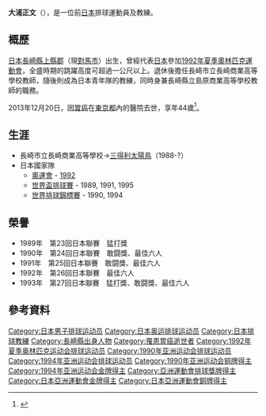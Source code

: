 {{volleyball player infobox
| name           = 大浦正文
| image          = 
| image_size     = 
| caption        = 
| fullname       = 
| nickname       = Taison
| nationality    = {{JPN}}
| birth_date     = {{birth date|1969|9|28}} 
| birth_place    = {{JPN}}[[長崎縣|長崎縣]][[上縣郡|上縣郡]]（現[[對馬市|對馬市]]）
| death_date     = {{death date and age|2013|12|20|1969|9|28|df=yes}} 
| death_place    = {{JPN}}[[東京都|東京都]]
| hometown       = 
| college        = 
| height         = {{height|m=1.88}}
| weight         = {{convert|82|kg|lb|abbr=on}} 
| spike          = {{convert|342|cm|abbr=on}} 
| block          = 
| position       = 主攻
| currentnumber  = 
| currentclub    = 
| years          = 1988-?
| clubs          = [[三得利太陽鳥|三得利太陽鳥]]
| nationalyears  = 1988-?
| nationalteam   = [[日本國家男子排球隊|日本]]
| updated        = 2013年12月22日
| medaltemplates = 
| medaltemplates-expand = 
}}
{{japanese|japanese=大浦 正文|kana=おおうら まさふみ|romaji=Masafumi Ōura}}
'''大浦正文'''（{{bd|1969年|9月28日|2013年|12月20日|catIdx=Oura, Masafumi}}），是一位前[[日本|日本]]排球運動員及教練。

== 概歷 ==
[[日本|日本]][[長崎縣|長崎縣]][[上縣郡|上縣郡]]（現[[對馬市|對馬市]]）出生，曾經代表[[日本國家男子排球隊|日本]]參加[[1992年夏季奧林匹克運動會|1992年夏季奧林匹克運動會]]，全盛時期的跳躍高度可超過一公尺以上。退休後擔任長崎市立長崎商業高等學校教師，隨後則成為日本青年隊的教練，同時身兼長崎縣立島原商業高等學校教師的職務。

2013年12月20日，因[[胃癌|胃癌]]在[[東京都|東京都]]內的醫院去世，享年44歲<ref>{{cite web|url=http://www.nikkansports.com/sports/news/f-sp-tp6-20131221-1234319.html|title=バルセロナ五輪バレー代表の大浦さん死去|publisher=[[日刊體育|日刊體育]]|language=ja|accessdate=2013-12-22|archive-date=2013-12-24|archive-url=https://web.archive.org/web/20131224091825/http://www.nikkansports.com/sports/news/f-sp-tp6-20131221-1234319.html|dead-url=no}}</ref>。

== 生涯 ==
*長崎市立長崎商業高等學校→[[三得利太陽鳥|三得利太陽鳥]]（1988-?）
*日本國家隊
**[[夏季奧林匹克運動會排球比賽|奧運會]] - [[1992年夏季奧林匹克運動會排球比賽|1992]]
**[[世界盃排球賽|世界盃排球賽]] - 1989, 1991, 1995
**[[世界排球錦標賽|世界排球錦標賽]] - 1990, 1994

== 榮譽 ==
* 1989年　第23回日本聯賽　猛打獎
* 1990年　第24回日本聯賽　敢闘獎、最佳六人
* 1991年　第25回日本聯賽　敢闘獎、最佳六人
* 1992年　第26回日本聯賽　最佳六人
* 1993年　第27回日本聯賽　猛打獎、敢闘獎、最佳六人

== 參考資料 ==
{{Reflist}}

{{DEFAULTSORT:Oura, Masafumi}}
[[Category:日本男子排球运动员|Category:日本男子排球运动员]]
[[Category:日本奥运排球运动员|Category:日本奥运排球运动员]]
[[Category:日本排球教練|Category:日本排球教練]]
[[Category:長崎縣出身人物|Category:長崎縣出身人物]]
[[Category:罹患胃癌逝世者|Category:罹患胃癌逝世者]]
[[Category:1992年夏季奥林匹克运动会排球运动员|Category:1992年夏季奥林匹克运动会排球运动员]]
[[Category:1990年亚洲运动会排球运动员|Category:1990年亚洲运动会排球运动员]]
[[Category:1994年亚洲运动会排球运动员|Category:1994年亚洲运动会排球运动员]]
[[Category:1990年亚洲运动会铜牌得主|Category:1990年亚洲运动会铜牌得主]]
[[Category:1994年亚洲运动会金牌得主|Category:1994年亚洲运动会金牌得主]]
[[Category:亞洲運動會排球獎牌得主|Category:亞洲運動會排球獎牌得主]]
[[Category:日本亞洲運動會金牌得主|Category:日本亞洲運動會金牌得主]]
[[Category:日本亞洲運動會銅牌得主|Category:日本亞洲運動會銅牌得主]]